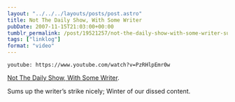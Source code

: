 ```yaml
---
layout: "../../../layouts/posts/post.astro"
title: Not The Daily Show, With Some Writer
pubDate: 2007-11-15T21:03:00+00:00
tumblr_permalink: /post/19521257/not-the-daily-show-with-some-writer-sums-up-the
tags: ["linklog"]
format: "video"
---
```


`youtube: https://www.youtube.com/watch?v=PzRHlpEmr0w`

[Not The Daily Show, With Some Writer][1].

Sums up the writer&rsquo;s strike nicely; Winter of our dissed content.

[1]: https://www.youtube.com/watch?v=PzRHlpEmr0w
